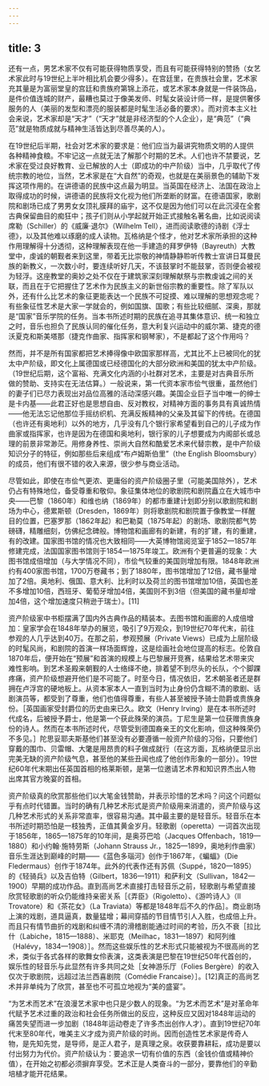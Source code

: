 ```yaml
---
---
---
```

title: 3
---




还有一点，男艺术家不仅有可能获得物质享受，而且有可能获得特别的赞扬（女艺术家此时与19世纪上半叶相比机会要少得多）。在宫廷里，在贵族社会里，艺术家充其量是为富丽堂皇的宫廷和贵族府第锦上添花，或艺术家本身就是一件装饰品，是件价值连城的财产，最糟也莫过于像美发师、时髦女装设计师一样，是提供奢侈服务的人（美丽的发型和漂亮的服装都是时髦生活必备的要求）。而对资本主义社会来说，艺术家却是“天才”（“天才”就是非经济型的个人企业），是“典范”（“典范”就是物质成就与精神生活皆达到尽善尽美的人）。

在19世纪后半期，社会对艺术家的要求是：他们应当为最讲究物质文明的人提供各种精神食粮。不牢记这一点就无法了解那个时期的艺术。人们也许不禁要说，艺术家在受过良好教育、业已解放的人士（即成功的中产阶级）当中，几乎取代了传统宗教的地位，当然，艺术家是在“大自然”的奇观，也就是在美丽景色的辅助下发挥这项作用的。在讲德语的民族中这点最为明显。当英国在经济上、法国在政治上取得成功的时候，讲德语的民族将文化视为他们所垄断的财富。在德语国家，歌剧院和剧场已成了男男女女顶礼膜拜的庙宇，这不仅是因为他们可以在此沉浸在全套古典保留曲目的痴狂中；孩子们则从小学起就开始正式接触名著名曲，比如说阅读席勒（Schiller）的《威廉·退尔》（Wilhelm Tell），进而阅读歌德的诗剧《浮士德》，以及其他难以琢磨的成人读物。瓦格纳是个怪才，他对艺术家所承担的这种作用理解得十分透彻，这种理解表现在他一手建造的拜罗伊特（Bayreuth）大教堂中，虔诚的朝觐者来到这里，带着无比崇敬的神情静静聆听传教士宣讲日耳曼民族的新教义，一次数小时，要连续听好几天，不该鼓掌时不能鼓掌，否则便会被视为轻浮。这座教堂的奥妙之处不仅在于建筑家深刻理解献祭与宗教虔诚之间的关联，而且在于它把握住了艺术作为民族主义的新世俗宗教的重要性。除了军队以外，还有什么比艺术的象征更能表达一个民族不可捉摸、难以理解的思想观念呢？有些象征性艺术是大家一学就会的，例如国旗、国歌；有些比较细腻、深奥，那就是“国家”音乐学院的任务。当本书所述时期的民族在追寻其集体意识、统一和独立之时，音乐也担负了民族认同的催化任务，意大利复兴运动中的威尔第、捷克的德沃夏克和斯美塔那（捷克作曲家、指挥家和钢琴家），不是都起了这个作用吗？

然而，并不是所有国家都把艺术捧得像中欧国家那样高，尤其比不上已被同化的犹太中产阶级，即文化上属德国或已经德国化的大部分欧洲和美国的犹太中产阶级。（19世纪后期，这个富裕、充满文化内涵的小社群对艺术，主要是对古典音乐所做的赞助、支持实在无法估算。）一般说来，第一代资本家市侩气很重，虽然他们的妻子们已尽力表现出对品位高雅的活动深感兴趣。美国企业巨子当中唯一的绅士是卡内基——此君正好也是思想自由、反对教权，对精神方面的事务具有真诚热情——他无法忘记他那位手摇纺织机、充满反叛精神的父亲及其留下的传统。在德国（也许还有奥地利）以外的地方，几乎没有几个银行家希望看到自己的儿子成为作曲家或指挥家，也许是因为在德国和奥地利，银行家的儿子想要成为内阁部长或总理的前景非常渺茫。用修身养性、崇尚大自然和酷爱艺术来代替宗教，是中产阶级知识分子的特征，例如那些后来组成“布卢姆斯伯里”（the English Bloomsbury）的成员，他们有很不错的收入来源，很少参与商业活动。

尽管如此，即使在市侩气更浓、更庸俗的资产阶级圈子里（可能美国除外），艺术仍占有特殊地位，备受尊重和敬仰。象征集体地位的歌剧院和剧院矗立在大城市中央——巴黎（1860年）和维也纳（1869年）的都市重建计划即分别以歌剧院和剧场为中心，德累斯顿（Dresden，1869年）则将歌剧院和剧院置于像教堂一样醒目的位置，巴塞罗那（1862年起）和巴勒莫（1875年起）的剧场、歌剧院都气势磅礴，精雕细刻，仿佛纪念碑般。博物馆和画廊有的新建，有的扩建，有的重建，有的改建。国家图书馆的情况也大致相同——大英博物馆阅览室于1852—1857年修建完成，法国国家图书馆则于1854—1875年竣工。欧洲有个更普遍的现象：大图书馆成倍增加（与大学情况不同），市侩气较重的美国则增加有限。1848年欧洲约有400家图书馆，1700万卷藏书；到了1880年，图书馆增加了12倍，藏书量增加了2倍。奥地利、俄国、意大利、比利时以及荷兰的图书馆增加10倍，英国也差不多增加10倍，西班牙、葡萄牙增加4倍，美国则不到3倍（但美国的藏书量却增加4倍，这个增加速度只稍逊于瑞士）。[11]

资产阶级家中书柜摆满了国内外古典作品的精装本。去图书馆和画廊的人成倍增加：皇家学会在1848年举办的展览，吸引了9万观众，到19世纪70年代末，前往参观的人几乎达到40万。在那之前，参观预展（Private Views）已成为上层阶级的时髦风尚，和剧院的首演一样场面辉煌，这是绘画社会地位提高的标志。伦敦自1870年后，便开始在“预展”和首演的规模上与巴黎展开竞赛，结果给艺术带来灾难性影响。到艺术圣殿来朝觐的人士络绎不绝，排着望不到尽头的长队，个个脚踝疼痛，资产阶级想避开他们是不可能了。时至今日，情况依旧，艺术朝圣者还是群拥在卢浮宫的硬地板上。从资本家本人一直到当时为止身份仍含糊不清的歌剧、话剧演员等，都受到了尊重，他们也值得尊重，有些人甚至被授予骑士勋爵或贵族身份。［英国画家受封爵位的历史由来已久。欧文（Henry Irving）是在本书所述时代成名，后被授予爵士，他是第一个获此殊荣的演员。丁尼生是第一位获赠贵族身份的诗人。然而在本书所述时代，尽管受到德国裔亲王的文化影响，但这种殊荣仍不多见。］陀思妥耶夫斯基他们甚至没有必要遵循一般资产阶级的习俗，只要他们穿戴的围巾、贝雷帽、大氅是用昂贵的料子做成就行（在这方面，瓦格纳便显示出完美无缺的资产阶级气息，甚至他的某些丑闻也成了他创作形象的一部分）。19世纪60年代末期出任英国首相的格莱斯顿，是第一位邀请艺术界和知识界杰出人物出席其官方晚宴的首相。

资产阶级真的欣赏那些他们以大笔金钱赞助，并表示珍惜的艺术吗？问这个问题似乎有点时代错置。当时的确有几种艺术形式是资产阶级用来消遣的，资产阶级与这几种艺术形式的关系非常直率，很容易沟通。其中最主要的是轻音乐。轻音乐在本书所述时期恐怕是一枝独秀，正值其黄金岁月。轻歌剧（operetta）一词首次出现于1856年，1865—1875年的10年间，是奥芬巴哈（Jacques Offenbach，1819—1880）和小约翰·施特劳斯（Johann Strauss Jr.，1825—1899，奥地利作曲家）音乐生涯达到巅峰的时期——《蓝色多瑙河》创作于1867年，《蝙蝠》（Die Fledermaus）创作于1874年。此外的代表作还有苏佩（Suppé，1820—1895）的《轻骑兵》以及吉伯特（Gilbert，1836—1911）和萨利文（Sullivan，1842—1900）早期的成功作品。直到高尚艺术直接打击轻音乐之前，轻歌剧与希望直接欣赏轻歌剧的听众仍能维持亲密关系［《弄臣》（Rigoletto）、《游吟诗人》（Il Trovatore）和《茶花女》（La Traviata）等都是1848年后不久的作品］。商业剧场上演的戏剧，道具逼真，数量猛增；幕间穿插的节目情节引人入胜，也成倍上升。而且只有情节曲折的戏剧和纠缠不清的滑稽剧能通过时间的考验，历久不衰［拉比什（Labiche，1815—1888）、米耶克（Meilhac，1831—1897）和阿列维（Halévy，1834—1908）］。然而这些娱乐性的艺术形式只能被视为不很高尚的艺术，类似于各式各样的歌舞女伶表演，这类表演是巴黎在19世纪50年代首创的，娱乐性的轻音乐与此显然有许多共同之处［女神游乐厅（Folies Bergère）的收入仅次于歌剧院，远超过法兰西喜剧院（Comédie Francaise）］。[12]真正的高尚艺术并非单纯为了欣赏，甚至也不可孤立地视为“美的盛宴”。

“为艺术而艺术”在浪漫艺术家中也只是少数人的现象。“为艺术而艺术”是对革命年代赋予艺术过重的政治和社会任务所做出的反应，这种反应又因对1848年运动的痛苦失望而进一步加剧（1848年运动卷走了许多杰出创作人才）。直到19世纪70年代末至80年代，唯美主义才成为资产阶级的时尚。因而创造性艺术家是传奇人物，是先知先觉，是导师，是正人君子，是真理之泉。收获要靠耕耘，成功是要以付出努力为代价。资产阶级认为：要追求一切有价值的东西（金钱价值或精神价值），在开始之初都必须摒弃享受。艺术正是人类奋斗的一部分，要靠他们的辛勤培植才能开花结果。